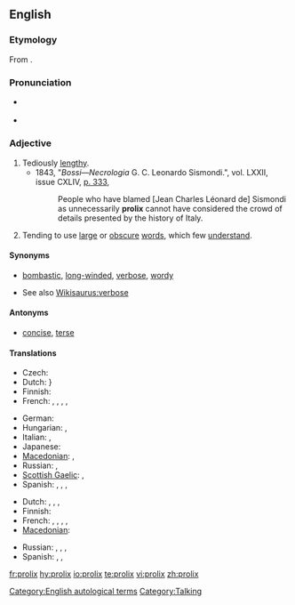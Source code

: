 {{was wotd|2009|June|25}}
==English==

===Etymology===
From {{etyl|la}} {{term|prolixus|prōlixus|courteous, favorable|lang=la}}.

===Pronunciation===
* {{a|UK}} {{IPA|/ˈpɹəʊ.lɪks/}}
* {{a|US}} {{IPA|/pɹoʊˈlɪks/}}

===Adjective===
{{en-adj}}

# Tediously [[lengthy]].
#* 1843, "''Bossi—Necrologia'' G. C. Leonardo Sismondi.", vol. LXXII, issue CXLIV, [http://books.google.ca/books?id=045ZAAAAIAAJ&dq=prolix&pg=PA333 p. 333],
#*: People who have blamed [Jean Charles Léonard de] Sismondi as unnecessarily '''prolix''' cannot have considered the crowd of details presented by the history of Italy.
# Tending to use [[large]] or [[obscure]] [[words]], which few [[understand]].

====Synonyms====
* {{sense|tediously lengthy}} [[bombastic]], [[long-winded]], [[verbose]], [[wordy]]
* See also [[Wikisaurus:verbose]]

====Antonyms====
* {{sense|tediously lengthy}} [[concise]], [[terse]]

====Translations====
{{trans-top|tediously lengthy}}
* Czech: {{t-|cs|zdlouhavý}}
* Dutch: {{t-|nl|langdradig}}}
* Finnish: {{t-|fi|pitkäpiimäinen}}
* French: {{t+|fr|prolixe|m|f}}, {{t|fr|fastidieux}}, {{t|fr|verbeux}}, {{t|fr|phraseur}}, {{t|fr|raseur (popular)}}
{{trans-mid}}
* German: {{t|de|weitschweifig}}
* Hungarian: {{t-|hu|terjengős}}, {{t-|hu|hosszadalmas}}
* Italian: {{t|it|prolisso}}, {{t|it|verboso}}
* Japanese: {{qualifier|Usually written using only kana}} {{t|ja|諄々しい|tr=くどくどしい, kudokudoshii|sc=Jpan}}
* [[Macedonian]]: {{t|mk|развлечен|m|tr=rázvlečen}},  {{t|mk|преопширен|m|tr=preópširen}}
* Russian: {{t|ru|долгий|sc=Cyrl}}, {{t|ru|длительный|sc=Cyrl}}
* [[Scottish Gaelic]]: {{t-|gd|fadalach|xs=Scottish Gaelic}}, {{t-|gd|màirnealach|xs=Scottish Gaelic}}
* Spanish: {{t+|es|prolijo|m}}, {{t|es|fastidioso}}, {{t|es|verboso}}, {{qualifier|colloquial}} {{t|es|chicharra}}
{{trans-bottom}}

{{trans-top|tending to use large or obscure words, which few understand}}
* Dutch: {{t|nl|zwammerig}}, {{t|nl|verbeus}}, {{t|nl|wollig}}, {{t|nl|breedsprakig}}
* Finnish: {{t-|fi|vaikeaselkoinen}}
* French: {{t|fr|pédant}}, {{t|fr|cuistre}}, {{t|fr|savantasse}}, {{t|fr|abstrus}}, {{t|fr|abscons}}
* [[Macedonian]]: {{t|mk|преречит|m|tr=prérečit}}
{{trans-mid}}
* Russian: {{t+|ru|нудный}}, {{t|ru|занудный|sc=Cyrl}}, {{t+|ru|многословный}}, {{qualifier|somewhat|about human}} {{t|ru|многоречивый|sc=Cyrl}}
* Spanish: {{t|es|pedante}}, {{t|es|sabihondo}}, {{t|es|sabidillo}}
{{trans-bottom}}

[[Category:English autological terms]]
[[Category:Talking]]

[[fr:prolix]]
[[hy:prolix]]
[[io:prolix]]
[[te:prolix]]
[[vi:prolix]]
[[zh:prolix]]